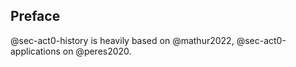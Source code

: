 ## Preface {.unnumbered}

@{sec-act0-history} is heavily based on @{mathur2022}, @{sec-act0-applications} on @{peres2020}.


